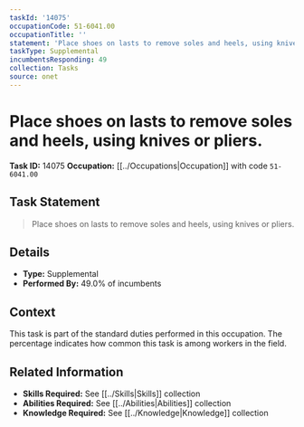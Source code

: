 ```yaml
---
taskId: '14075'
occupationCode: 51-6041.00
occupationTitle: ''
statement: 'Place shoes on lasts to remove soles and heels, using knives or pliers.'
taskType: Supplemental
incumbentsResponding: 49
collection: Tasks
source: onet
---
```

# Place shoes on lasts to remove soles and heels, using knives or pliers.

**Task ID:** 14075
**Occupation:** [[../Occupations|Occupation]] with code `51-6041.00`

## Task Statement

> Place shoes on lasts to remove soles and heels, using knives or pliers.

## Details

- **Type:** Supplemental
- **Performed By:** 49.0% of incumbents

## Context

This task is part of the standard duties performed in this occupation. The percentage indicates how common this task is among workers in the field.

## Related Information

- **Skills Required:** See [[../Skills|Skills]] collection
- **Abilities Required:** See [[../Abilities|Abilities]] collection
- **Knowledge Required:** See [[../Knowledge|Knowledge]] collection
